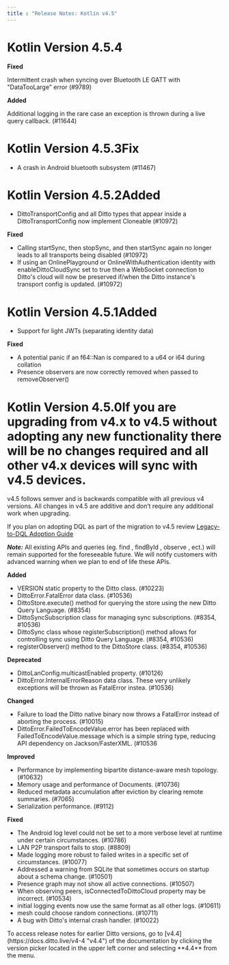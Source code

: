 ```yaml
---
title : "Release Notes: Kotlin v4.5"
---
```


# Kotlin Version 4.5.4
**Fixed**

Intermittent crash when syncing over Bluetooth LE GATT with "DataTooLarge" error (#9789)

**Added**

Additional logging in the rare case an exception is thrown during a live query callback. (#11644)

# Kotlin Version 4.5.3**Fix**

- A crash in Android bluetooth subsystem (#11467)

# Kotlin Version 4.5.2**Added**

- DittoTransportConfig and all Ditto types that appear inside a DittoTransportConfig now implement Cloneable (#10972)

**Fixed**

- Calling startSync, then stopSync, and then startSync again no longer leads to all transports being disabled (#10972)
- If using an OnlinePlayground or OnlineWithAuthentication identity with enableDittoCloudSync set to true then a WebSocket connection to Ditto's cloud will now be preserved if/when the Ditto instance's transport config is updated. (#10972)

# Kotlin Version 4.5.1**Added**

- Support for light JWTs (separating identity data)

**Fixed**

- A potential panic if an f64::Nan is compared to a u64 or i64 during collation
- Presence observers are now correctly removed when passed to removeObserver()

# Kotlin Version 4.5.0If you are upgrading from v4.x to v4.5 without adopting any new functionality there will be no changes required and all other v4.x devices will sync with v4.5 devices.

v4.5 follows semver and is backwards compatible with all previous v4 versions. All changes in v4.5 are additive and don’t require any additional work when upgrading.

If you plan on adopting DQL as part of the migration to v4.5 review [Legacy-to-DQL Adoption Guide](https://docs.ditto.live/v4-5/kotlin/#e2ZbKPkQwYMyXW5pN4rjM)﻿﻿

***Note:*** All existing APIs and queries (eg. find , findById , observe , ect.) will remain supported for the foreseeable future. We will notify customers with advanced warning when we plan to end of life these APIs.

**Added**

- VERSION static property to the Ditto class. (#10223)
- DittoError.FatalError data class. (#10536)
- DittoStore.execute() method for querying the store using the new Ditto Query Language. (#8354)
- DittoSyncSubscription class for managing sync subscriptions. (#8354, #10536)
- DittoSync class whose registerSubscription() method allows for controlling sync using Ditto Query Language. (#8354, #10536)
- registerObserver() method to the DittoStore class. (#8354, #10536)

**Deprecated**

- DittoLanConfig.multicastEnabled property. (#10126)
- DittoError.InternalErrorReason data class. These very unlikely exceptions will be thrown as FatalError instea. (#10536)

**Changed**

- Failure to load the Ditto native binary now throws a FatalError instead of aborting the process. (#10015)
- DittoError.FailedToEncodeValue.error has been replaced with FailedToEncodeValue.message which is a simple string type, reducing API dependency on Jackson/FasterXML. (#10536

**Improved**

- Performance by implementing bipartite distance-aware mesh topology. (#10632)
- Memory usage and performance of Documents. (#10736)
- Reduced metadata accumulation after eviction by clearing remote summaries. (#7065)
- Serialization performance. (#9112)

**Fixed**

- The Android log level could not be set to a more verbose level at runtime under certain circumstances. (#10786)
- LAN P2P transport fails to stop. (#8809)
- Made logging more robust to failed writes in a specific set of circumstances. (#10077)
- Addressed a warning from SQLite that sometimes occurs on startup about a schema change. (#10501)
- Presence graph may not show all active connections. (#10507)
- When observing peers, isConnectedToDittoCloud property may be incorrect. (#10534)
- initial logging events now use the same format as all other logs. (#10611)
- mesh could choose random connections. (#10711)
- A bug with Ditto's internal crash handler. (#10022)

<Note>
To access release notes for earlier Ditto versions, go to [v4.4](https://docs.ditto.live/v4-4 "v4.4") of the documentation by clicking the version picker located in the upper left corner and selecting **4.4** from the menu.
</Note>
